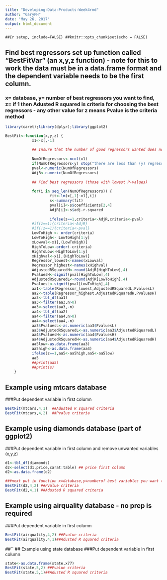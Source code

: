 ```yaml
---
title: "Developing-Data-Products-Week4rmd"
author: "GaryFH"
date: "May 26, 2017"
output: html_document
---
```


```##{r setup, include=FALSE}
##knitr::opts_chunk$set(echo = FALSE)
```

## Find best regressors set up function called "BestFitVar" (an x,y,z function) - note for this to work the data must be in a data.frame format and the dependent variable needs to be the first column.

### x= database,   y= number of best regressors you want to find,  z= if 1 then Adusted R squared is criteria for choosing the best regressors - any other value for z means Pvalue is the criteria method

```r
library(caret);library(dplyr);library(ggplot2)
```

```r
BestFit<-function(x,y,z) {               
            x1<-x[,-1]
            
            ## Insure that the number of good regressors wanted does not exceed the number available
            
            NumOfRegressors<-ncol(x1)
            if(NumOfRegressors<y) stop("there are less than (y) regressors")
            pval<-numeric(NumOfRegressors)
            AdjR<-numeric(NumOfRegressors)
            
            ## Find best regressors (those with lowest P-values)
            
            for(i in seq_len(NumOfRegressors)) {
                    fit<-lm(x[,1]~x1[,i])
                    s<-summary(fit)
                    pval[i]<-s$coefficients[2,4]
                    AdjR[i]<-s$adj.r.squared
                    
                    ifelse(z==1,criteria<-AdjR,criteria<-pval)                        }
            #if(z==1){criteria<-AdjR}
            #if(!z==1){criteria<-pval}                            
            LowToHigh <- order(criteria)
            LowToHigh<- LowToHigh[1:y]
            xLowval<-x1[,(LowToHigh)]
            HighToLow<-order(-criteria)
            HighToLow<-HighToLow[1:y]
            xHighval<-x1[,(HighToLow)]
            Regressor_lowest<-names(xLowval)
            Regressor_highest<-names(xHighval)
            AdjustedRSquaredH<-round(AdjR[HighToLow],4)
            PvaluesH<-signif(pval[HighToLow],4)
            AdjustedRSquaredL<-round(AdjR[LowToHigh],4)
            PvaluesL<-signif(pval[LowToHigh],4)
            aa1<-table(Regressor_lowest,AdjustedRSquaredL,PvaluesL) 
            aa2<-table(Regressor_highest,AdjustedRSquaredH,PvaluesH)
            aa3<-tbl_df(aa1)
            aa3<-filter(aa3,n>0)
            aa3<-select(aa3,-n)
            aa4<-tbl_df(aa2)
            aa4<-filter(aa4,n>0)
            aa4<-select(aa4,-n)
            aa3$PvaluesL<-as.numeric(aa3$PvaluesL)
            aa3$AdjustedRSquaredL<-as.numeric(aa3$AdjustedRSquaredL)
            aa4$PvaluesH<-as.numeric(aa4$PvaluesH)
            aa4$AdjustedRSquaredH<-as.numeric(aa4$AdjustedRSquaredH)
            aa5low<-as.data.frame(aa3)
            aa5high<-as.data.frame(aa4)
            ifelse(z==1,aa5<-aa5high,aa5<-aa5low)
            aa5
            ##print(aa5)
            ##print(s)
    }
```

## Example using mtcars database
###Put dependent variable in first column 
```r

BestFit(mtcars,4,1)  ##Adusted R squared criteria
BestFit(mtcars,4,2)  ##Pvalue criteria
```

## Example using diamonds database (part of ggplot2)

###Put dependent variable in first column and remove unwanted variables (x,y,z)

```r

d1<-tbl_df(diamonds)
d2<-select(d1,price,carat:table) ## price first column
d2<-as.data.frame(d2)

###next put in function x=database,y=numberof best variables you want to find
BestFit(d2,4,2) ##Pvalue criteria
BestFit(d2,4,1) ##Adusted R squared criteria
```

## Example using airquality database - no prep is required
###Put dependent variable in first column

```r
BestFit(airquality,4,2) ##Pvalue criteria
BestFit(airquality,4,1)##Adusted R squared criteria
```



##``
## Example using state database
###Put dependent variable in first column 

```r
state<-as.data.frame(state.x77)
BestFit(state,5,2) ##Pvalue criteria
BestFit(state,5,1)##Adusted R squared criteria
```



